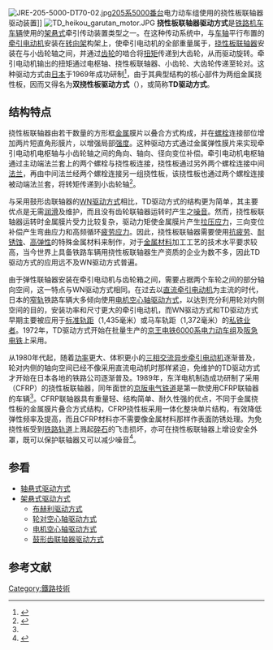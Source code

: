 {{noteTA
|T=zh-tw:撓性板聯軸器驅動方式;
|G1=Railway
}}
[[File:JRE-205-5000-DT70-02.jpg|thumb]][[日本國鐵205系電力動車組#5000番台|205系5000番台]]电力动车组使用的挠性板联轴器驱动装置]]
[[File:TD_heikou_garutan_motor.JPG|thumb]]
'''挠性板联轴器驱动方式'''是[[铁路机车车辆|铁路机车车辆]]使用的[[架悬式驱动方式|架悬式]]牵引传动装置类型之一。在这种传动系统中，与[[轴|车轴]]平行布置的[[牽引電動機|牵引电动机]]安装在[[转向架|转向架]]构架上，使牵引电动机的全部重量属于{{tsl|en|Sprung mass|簧上重量}}，[[联轴器|挠性板联轴器]]安装在{{tsl|en|Armature (electrical engineering)|电枢|电枢轴}}与小齿轮轴之间，并通过[[齿轮|齿轮]]的啮合将[[扭矩|扭矩]]传递到大齿轮，从而驱动{{tsl|en|Wheelset (rail transport)|轮对}}旋转。牵引电动机输出的扭矩通过电枢轴、挠性板联轴器、小齿轮、大齿轮传递至轮对。这种驱动方式由[[日本|日本]]{{tsl|ja|東洋電機製造|東洋電機製造}}于1969年成功研制<ref name="toyodenki">{{Cite web |url=https://www.toyodenki.co.jp/technical-report/pdf/giho109/s10922.pdf |title=東洋電機技報：車両システムの流れ |accessdate=2016-09-03 |publisher=東洋電機製造 |language=ja |archive-date=2016-10-02 |archive-url=https://web.archive.org/web/20161002184027/https://www.toyodenki.co.jp/technical-report/pdf/giho109/s10922.pdf |dead-url=no }}</ref>，由于其典型结构的核心部件为两组金属挠性板，因而又得名为'''双挠性板驱动方式'''（{{lang|en|Twin Disc drive}}），或简称'''TD驱动方式'''。

== 结构特点 ==
挠性板联轴器由若干数量的方形框[[金属|金属]]膜片以叠合方式构成，并在[[螺栓|螺栓]]连接部位增加两片短直角形膜片，以增强局部[[强度|强度]]。这种驱动方式通过金属弹性膜片来实现牵引电动机电枢轴与小齿轮轴之间的角向、轴向、径向变位补偿。牵引电动机电枢轴通过主动端法兰套上的两个螺栓与挠性板连接，挠性板通过另外两个螺栓连接中间[[法兰_(机械)|法兰]]，再由中间法兰经两个螺栓连接另一组挠性板，该挠性板也通过两个螺栓连接被动端法兰套，将转矩传递到小齿轮轴<ref>{{cite journal | author = 周海涛、郭红锋 | date = 2004-07-10 | title = 地铁车辆TD挠性联轴器与鼓形齿联轴器对比分析 | journal = 《机车电传动》 | volume = 2004 | issue = 4 | pages = 37-40 | publisher = 中国南车集团株洲电力机车研究所 | location = 株洲 | issn = 1000-128X}}</ref>。

与采用鼓形齿联轴器的[[鼓形齿联轴器驱动方式|WN驱动方式]]相比，TD驱动方式的结构更为简单，其主要优点是无需[[潤滑|润滑]]及维护，而且没有齿轮联轴器运转时产生之[[噪音|噪音]]。然而，挠性板联轴器运转时金属膜片受力比较复杂，驱动力矩使金属膜片产生[[应力|拉压应力]]，三向变位补偿产生弯曲应力和高频循环[[金属疲劳|疲劳应力]]。因此，挠性板联轴器需要使用[[金属疲劳|抗疲劳]]、[[锈蚀|耐锈蚀]]、[[弹性_(物理学)|高弹性]]的特殊金属材料来制作，对于[[金属材料|金属材料]]加工工艺的技术水平要求较高，当今世界上具备铁路车辆用挠性板联轴器生产资质的企业为数不多，因此TD驱动方式的应用远不及WN驱动方式普遍。

由于弹性联轴器安装在牵引电动机与齿轮箱之间，需要占据两个车轮之间的部分轴向空间，这一特点与WN驱动方式相同。在过去以[[直流电动机|直流牵引电动机]]为主流的时代，日本的[[窄轨|窄轨]]铁路车辆大多倾向使用[[电机空心轴驱动方式|电机空心轴驱动方式]]，以达到充分利用轮对内侧空间的目的，安装功率和尺寸更大的牵引电动机，而WN驱动方式和TD驱动方式早期主要被应用于[[标准轨距|标准轨距]]（1,435毫米）或马车轨距（1,372毫米）的[[私铁|私铁业者]]。1972年，TD驱动方式开始在批量生产的[[京王電鐵|京王电铁]][[京王6000系電聯車|6000系电力动车组]]及[[阪急電鐵|阪急电铁]]{{tsl|ja|阪急5300系電車|5300系电力动车组}}上采用。

从1980年代起，随着[[功率|功率]]更大、体积更小的[[三相電|三相]][[交流电动机|交流]][[异步电动机|异步牵引电动机]]逐渐普及，轮对内侧的轴向空间已经不像采用直流电动机时那样紧迫，免维护的TD驱动方式才开始在日本各地的铁路公司逐渐普及。1989年，东洋电机制造成功研制了采用{{tsl|en|Carbon-fiber-reinforced polymer|碳纤维增强复合材料}}（CFRP）的挠性板联轴器，同年面世的[[京阪電氣鐵道|京阪电气铁道]]{{tsl|ja|京阪7000系電車|7000系电力动车组}}是第一款使用CFRP联轴器的车辆<ref name="toyodenki" />。CFRP联轴器具有重量轻、结构简单、耐久性强的优点，不同于金属挠性板的金属膜片叠合方式结构，CFRP挠性板采用一体化整块单片结构，有效降低弹性频率及提高{{tsl|en|Permissible stress design|许用应力|疲劳许用应力极限}}，而且CFRP材料亦不需要像金属材料那样作表面防锈处理。为免挠性板受到[[鐵路軌道|铁路轨道]]上溅起[[道碴|碎石]]的飞击损坏，亦可在挠性板联轴器上增设安全外罩，既可以保护联轴器又可以减少噪音<ref>{{cite journal | author = 罗湘萍 | date = 2002-02 | title = 动力分散电动车组架悬驱动联轴器选型分析  | journal = 《铁道机车车辆》 | volume = 2002 | issue = 2 | pages = 18-21 | publisher = 中国铁道科学研究院 | location = 北京 | issn = 1008-7842 | pmid =  | doi = }}</ref>。

==参看==
*[[轴悬式驱动方式|轴悬式驱动方式]]
*[[架悬式驱动方式|架悬式驱动方式]]
**[[布赫利驱动方式|布赫利驱动方式]]
**[[轮对空心轴驱动方式|轮对空心轴驱动方式]]
**[[电机空心轴驱动方式|电机空心轴驱动方式]]
**[[鼓形齿联轴器驱动方式|鼓形齿联轴器驱动方式]]

==参考文献==
{{Reflist}}
{{Portal bar|鐵路}}

[[Category:鐵路技術|Category:鐵路技術]]